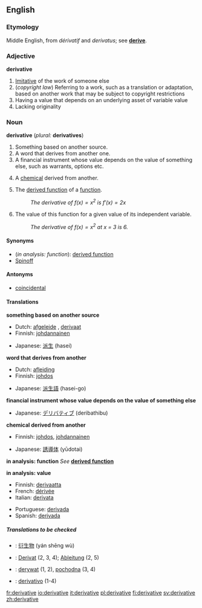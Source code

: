 ==English==

===Etymology===
Middle English, from {{F.}} ''dérivatif'' and {{L.}} ''derivatus''; see '''[[derive]]'''.

===Adjective===
'''derivative'''

#[[Imitative]] of the work of someone else
#(''copyright law'') Referring to a work, such as a translation or adaptation, based on another work that may be subject to copyright restrictions
#Having a value that depends on an underlying asset of variable value
#Lacking originality

===Noun===
'''derivative''' (''plural:'' '''derivatives''')

#Something based on another source.
#A word that derives from another one.
#A financial instrument whose value depends on the value of something else, such as warrants, options etc.
#{{chemistry}} A [[chemical]] derived from another.
#{{calculus}} The [[derived function]] of a [[function]].
#:''The derivative of <math>f(x) = x^2</math> is <math>f'(x) = 2x</math>''
#{{calculus}} The value of this function for a given value of its independent variable.
#:''The derivative of <math>f(x) = x^2</math> at x = 3 is 6.''

====Synonyms====
*(''in analysis: function''): [[derived function]]
*[[Spinoff]]

====Antonyms====
*[[coincidental]]

====Translations====

'''something based on another source'''
{{top}}
*Dutch: [[afgeleide]] {{f}}, [[derivaat]] {{n}}
*Finnish: [[johdannainen]]
{{mid}}
*Japanese: [[派生]] (hasei)
{{bottom}}

'''word that derives from another'''
{{top}}
*Dutch: [[afleiding]] {{f}}
*Finnish: [[johdos]]
{{mid}}
*Japanese: [[派生語]] (hasei-go)
{{bottom}}

'''financial instrument whose value depends on the value of something else'''
{{top}}
{{mid}}
*Japanese: [[デリバティブ]] (deribathibu)
{{bottom}}

'''chemical derived from another'''
{{top}}
*Finnish: [[johdos]], [[johdannainen]]
{{mid}}
*Japanese: [[誘導体]] (yūdotai)
{{bottom}}

'''in analysis: function'''
''See'' '''[[derived function]]'''

'''in analysis: value'''
{{top}}
*Finnish: [[derivaatta]]
*French: [[dérivée]] {{f}}
*Italian: [[derivata]] {{f}}
{{mid}}
*Portuguese: [[derivada#Portuguese|derivada]] {{f}}
*Spanish: [[derivida#Spanish|derivada]] {{f}}
{{bottom}}

=====Translations to be checked=====
<!--Remove this section once all of the translations below have been moved into the tables above.-->
{{checktrans}}

*{{ttbc|Chinese}}: [[衍生物]] (yán shēng wù)
*{{ttbc|German}}: [[Derivat]] {{n}} (2, 3, 4); [[Ableitung]] {{f}} (2, 5)
*{{ttbc|Polish}}: [[derywat]] {{m}} (1, 2), [[pochodna]] {{f}} (3, 4)
*{{ttbc|Spanish}}: [[derivativo]] {{m}} (1-4)

[[fr:derivative]]
[[io:derivative]]
[[it:derivative]]
[[pl:derivative]]
[[fi:derivative]]
[[sv:derivative]]
[[zh:derivative]]